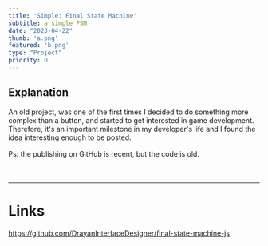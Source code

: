 ```yaml
---
title: 'Simple: Final State Machine'
subtitle: a simple FSM
date: "2023-04-22"
thumb: 'a.png'
featured: 'b.png'
type: "Project"
priority: 0
---
```


## Explanation

An old project, was one of the first times I decided to do something more complex than a button, and started to get interested in game development. Therefore, it's an important milestone
in my developer's life and I found the idea interesting enough to be posted.

Ps: the publishing on GitHub is recent, but the code is old.
ㅤ
<br>

ㅤ

***
# Links

https://github.com/DrayanInterfaceDesigner/final-state-machine-js
